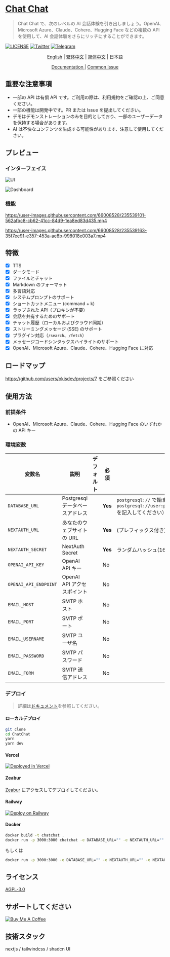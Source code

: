 # [Chat Chat](https://chat.okisdev.com)

> Chat Chat で、次のレベルの AI 会話体験を引き出しましょう。OpenAI、Microsoft Azure、Claude、Cohere、Hugging Face などの複数の API を使用して、AI 会話体験をさらにリッチにすることができます。

[![LICENSE](https://img.shields.io/github/license/okisdev/ChatChat?style=flat-square)](https://github.com/okisdev/ChatChat/blob/master/LICENSE) [![Twitter](https://img.shields.io/twitter/follow/okisdev)](https://twitter.com/okisdev) [![Telegram](https://img.shields.io/badge/Telegram-Chat%20Chat-blue?style=flat-square&logo=telegram)](https://t.me/+uWx9qtafv-BiNGVk)

<p align='center'>
    <a href='README.mdx'>English</a> | <a href='README.zh_HK.mdx'>繁体中文</a> | <a href='README.zh_CN.mdx'>简体中文</a> | <a>日本語</a>
</p>

<p align='center'>
    <a href='https://docs.okis.dev/chat' target='_blank'>
        Documentation
    </a>
    | <a href='https://github.com/okisdev/ChatChat/issues/3'>Common Issue</a>
</p>

## 重要な注意事項

-   一部の API は有償 API です。ご利用の際は、利用規約をご確認の上、ご同意ください。
-   一部の機能は開発中です。PR または Issue を提出してください。
-   デモはデモンストレーションのみを目的としており、一部のユーザーデータを保持する場合があります。
-   AI は不快なコンテンツを生成する可能性があります、注意して使用してください。

## プレビュー

### インターフェイス

![UI](https://cdn.harrly.com/project/GitHub/Chat-Chat/img/UI-1.png)

![Dashboard](https://cdn.harrly.com/project/GitHub/Chat-Chat/img/Dashboard-1.png)

### 機能

https://user-images.githubusercontent.com/66008528/235539101-562afbc8-cb62-41cc-84d9-1ea8ed83d435.mp4

https://user-images.githubusercontent.com/66008528/235539163-35f7ee91-e357-453a-ae8b-998018e003a7.mp4

## 特徴

-   [x] TTS
-   [x] ダークモード
-   [x] ファイルとチャット
-   [x] Markdown のフォーマット
-   [x] 多言語対応
-   [x] システムプロンプトのサポート
-   [x] ショートカットメニュー (command + k)
-   [x] ラップされた API（プロキシが不要）
-   [x] 会話を共有するためのサポート
-   [x] チャット履歴（ローカルおよびクラウド同期）
-   [x] ストリーミングメッセージ (SSE) のサポート
-   [x] プラグイン対応（`/search`、`/fetch`）
-   [x] メッセージコードシンタックスハイライトのサポート
-   [x] OpenAI、Microsoft Azure、Claude、Cohere、Hugging Face に対応

## ロードマップ

https://github.com/users/okisdev/projects/7 をご参照ください

## 使用方法

### 前提条件

-   OpenAI、Microsoft Azure、Claude、Cohere、Hugging Face のいずれかの API キー

### 環境変数

| 変数名                | 説明                            | デフォルト | 必須    | プロンプト                                                                                                       |
| --------------------- | ------------------------------- | ---------- | ------- | ---------------------------------------------------------------------------------------------------------------- |
| `DATABASE_URL`        | Postgresql データベースアドレス |            | **Yes** | `postgresql://` で始まる（不要な場合は `postgresql://user:password@example.com:port/dbname` を記入してください） |
| `NEXTAUTH_URL`        | あなたのウェブサイトの URL      |            | **Yes** | (プレフィックス付き)                                                                                             |
| `NEXTAUTH_SECRET`     | NextAuth Secret                 |            | **Yes** | ランダムハッシュ(16 ビットが最適)                                                                                |
| `OPENAI_API_KEY`      | OpenAI API キー                 |            | No      |                                                                                                                  |
| `OPENAI_API_ENDPOINT` | OpenAI API アクセスポイント     |            | No      |                                                                                                                  |
| `EMAIL_HOST`          | SMTP ホスト                     |            | No      |                                                                                                                  |
| `EMAIL_PORT`          | SMTP ポート                     |            | No      |                                                                                                                  |
| `EMAIL_USERNAME`      | SMTP ユーザ名                   |            | No      |                                                                                                                  |
| `EMAIL_PASSWORD`      | SMTP パスワード                 |            | No      |                                                                                                                  |
| `EMAIL_FORM`          | SMTP 送信アドレス               |            | No      |                                                                                                                  |

### デプロイ

> 詳細は[ドキュメント](https://docs.okis.dev/chat/deployment/)を参照してください。

#### ローカルデプロイ

```bash
git clone
cd ChatChat
yarn
yarn dev
```

#### Vercel

[![Deployed in Vercel](https://vercel.com/button)](https://vercel.com/import/project?template=https://github.com/okisdev/ChatChat)

#### Zeabur

[Zeabur](https://zeabur.com) にアクセスしてデプロイしてください。

#### Railway

[![Deploy on Railway](https://railway.app/button.svg)](https://railway.app/template/-WWW5r)

#### Docker

```bash
docker build -t chatchat .
docker run -p 3000:3000 chatchat -e DATABASE_URL="" -e NEXTAUTH_URL="" -e NEXTAUTH_SECRET="" -e OPENAI_API_KEY="" -e OPENAI_API_ENDPOINT="" -e EMAIL_HOST="" -e EMAIL_PORT="" -e EMAIL_USERNAME="" -e EMAIL_PASSWORD="" -e EMAIL_FORM=""
```

もしくは

```bash
docker run -p 3000:3000 -e DATABASE_URL="" -e NEXTAUTH_URL="" -e NEXTAUTH_SECRET="" -e OPENAI_API_KEY="" -e OPENAI_API_ENDPOINT="" -e EMAIL_HOST="" -e EMAIL_PORT="" -e EMAIL_USERNAME="" -e EMAIL_PASSWORD="" -e EMAIL_FORM="" ghcr.io/okisdev/chatchat:latest
```

## ライセンス

[AGPL-3.0](./LICENSE)

## サポートしてください

[![Buy Me A Coffee](https://www.buymeacoffee.com/assets/img/custom_images/orange_img.png)](https://www.buymeacoffee.com/okisdev)

## 技術スタック

nextjs / tailwindcss / shadcn UI
